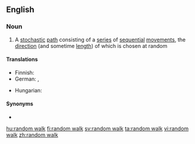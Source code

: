 ==English==

===Noun===
{{wikipedia}}
{{en-noun|head=[[random]] [[walk]]}}

# {{label|en|mathematics}} A [[stochastic]] [[path]] consisting of a [[series]] of [[sequential]] [[movement]]s, the [[direction]] (and sometime [[length]]) of which is chosen at random

====Translations====
{{trans-top|stochastic path}}
* Finnish: {{t|fi|satunnaiskulku}}
* German: {{t+|de|Irrfahrt}}, {{t|de|Zufallsbewegung}}
{{trans-mid}}
* Hungarian: {{t|hu|véletlen bolyongás}}
{{trans-bottom}}

====Synonyms====
* {{l|en|drunkard's walk}}

[[hu:random walk]]
[[fi:random walk]]
[[sv:random walk]]
[[ta:random walk]]
[[vi:random walk]]
[[zh:random walk]]